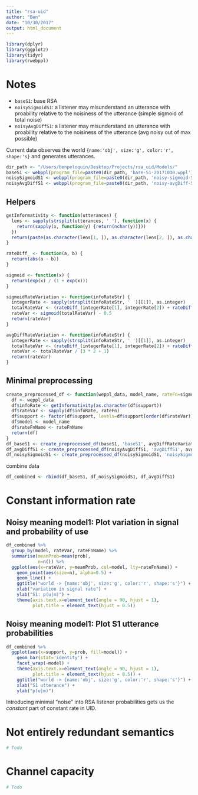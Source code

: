 ```yaml
---
title: "rsa-uid"
author: "Ben"
date: "10/30/2017"
output: html_document
---
```


```r
library(dplyr)
library(ggplot2)
library(tidyr)
library(rwebppl)
```

# Notes
* `baseS1`: base RSA
* `noisySigmoidS1`: a listener may misunderstand an utterance with proability relative to the noisiness of the utterance (simple sigmoid of total noise)
* `noisyAvgDiffS1`: a listener may misunderstand an utterance with proability relative to the noisiness of the utterance (avg noisy out of max possible)

Current data observes the world `{name:'obj', size:'g', color:'r', shape:'s}` and generates utterances.

```r
dir_path <- "/Users/benpeloquin/Desktop/Projects/rsa_uid/Models/"
baseS1 <- webppl(program_file=paste0(dir_path, 'base-S1-20171030.wppl'))
noisySigmoidS1 <- webppl(program_file=paste0(dir_path, 'noisy-sigmoid-S1-20171030.wppl'))
noisyAvgDiffS1 <- webppl(program_file=paste0(dir_path, 'noisy-avgDiff-S1-20171030.wppl'))
```

## Helpers
```r
getInformativity <- function(utterances) {
  lens <- sapply(strsplit(utterances, ' '), function(x) {
    return(sapply(x, function(y) {return(nchar(y))}))
  })
  return(paste(as.character(lens[1, ]), as.character(lens[2, ]), as.character(lens[3, ])))
}

rateDiff_ <- function(a, b) {
  return(abs(a - b))
}

sigmoid <- function(x) {
  return(exp(x) / (1 + exp(x)))
}

sigmoidRateVariation <- function(infoRateStr) {
  integerRate <- sapply(strsplit(infoRateStr, ' ')[[1]], as.integer)
  totalRateVar <- (rateDiff_(integerRate[1], integerRate[2]) + rateDiff_(integerRate[2], integerRate[3]))
  rateVar <- sigmoid(totalRateVar) - 0.5
  return(rateVar)
}

avgDiffRateVariation <- function(infoRateStr) {
  integerRate <- sapply(strsplit(infoRateStr, ' ')[[1]], as.integer)
  totalRateVar <- (rateDiff_(integerRate[1], integerRate[2]) + rateDiff_(integerRate[2], integerRate[3]))
  rateVar <- totalRateVar / (3 * 2 + 1)
  return(rateVar)
}

```

## Minimal preprocessing
```r
create_preprocessed_df <- function(weppl_data, model_name, rateFn=sigmoidRateVariation, rateFnName='sigmoid') {
  df <- weppl_data
  df$infoRate <- getInformativity(as.character(df$support))
  df$rateVar <- sapply(df$infoRate, rateFn)
  df$support <- factor(df$support, levels=df$support[order(df$rateVar)])
  df$model <- model_name
  df$rateFnName <- rateFnName
  return(df)
}
df_baseS1 <- create_preprocessed_df(baseS1, 'baseS1', avgDiffRateVariation, 'avgDiff')
df_avgDiffS1 <- create_preprocessed_df(noisyAvgDiffS1, 'avgDiffS1', avgDiffRateVariation, 'avgDiff')
df_noisySigmoidS1 <- create_preprocessed_df(noisySigmoidS1, 'noisySigmoidS1')
```

combine data
```r
df_combined <- rbind(df_baseS1, df_noisySigmoidS1, df_avgDiffS1)
```

# Constant information rate

## Noisy meaning model1: Plot variation in signal and probability of use
```r
df_combined %>%
  group_by(model, rateVar, rateFnName) %>%
  summarise(meanProb=mean(prob),
            n=n()) %>%
  ggplot(aes(x=rateVar, y=meanProb, col=model, lty=rateFnName)) +
    geom_point(aes(size=n), alpha=0.5) +
    geom_line() +
    ggtitle("world -> {name:'obj', size:'g', color:'r', shape:'s'}") +
    xlab("variation in signal rate") +
    ylab("S1: p(u|m)") +
    theme(axis.text.x=element_text(angle = 90, hjust = 1), 
          plot.title = element_text(hjust = 0.5))
```

## Noisy meaning model1: Plot S1 utterance probabilities
```r
df_combined %>%
  ggplot(aes(x=support, y=prob, fill=model)) +
    geom_bar(stat='identity') +
    facet_wrap(~model) +
    theme(axis.text.x=element_text(angle = 90, hjust = 1), 
          plot.title = element_text(hjust = 0.5)) +
    ggtitle("world -> {name:'obj', size:'g', color:'r', shape:'s'}") +
    xlab("S1 utterance") +
    ylab("p(u|m)")
```


Introducing minimal "noise" into RSA listener probabilities gets us the *constant* part of constant rate in UID.

# Not entirely redundant semantics
```r
# Todo
```


# Channel capacity
```r
# Todo
```

